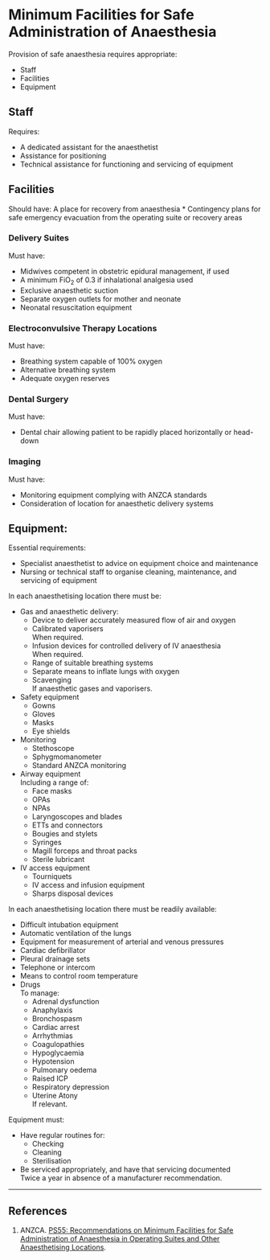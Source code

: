 # Minimum Facilities for Safe Administration of Anaesthesia


Provision of safe anaesthesia requires appropriate:

* Staff
* Facilities
* Equipment

## Staff

Requires:

* A dedicated assistant for the anaesthetist
* Assistance for positioning
* Technical assistance for functioning and servicing of equipment

## Facilities

Should have:
A place for recovery from anaesthesia
* Contingency plans for safe emergency evacuation from the operating suite or recovery areas


### Delivery Suites

Must have:

* Midwives competent in obstetric epidural management, if used
* A minimum FiO<sub>2</sub> of 0.3 if inhalational analgesia used
* Exclusive anaesthetic suction
* Separate oxygen outlets for mother and neonate
* Neonatal resuscitation equipment

### Electroconvulsive Therapy Locations

Must have:

* Breathing system capable of 100% oxygen
* Alternative breathing system
* Adequate oxygen reserves

### Dental Surgery

Must have:

* Dental chair allowing patient to be rapidly placed horizontally or head-down

### Imaging

Must have:

* Monitoring equipment complying with ANZCA standards
* Consideration of location for anaesthetic delivery systems

## Equipment:

Essential requirements:

* Specialist anaesthetist to advice on equipment choice and maintenance
* Nursing or technical staff to organise cleaning, maintenance, and servicing of equipment


In each anaesthetising location there must be:

* Gas and anaesthetic delivery:
	* Device to deliver accurately measured flow of air and oxygen
	* Calibrated vaporisers  
	When required.
	* Infusion devices for controlled delivery of IV anaesthesia  
	When required.
	* Range of suitable breathing systems
	* Separate means to inflate lungs with oxygen
	* Scavenging  
	If anaesthetic gases and vaporisers.
* Safety equipment
	* Gowns
	* Gloves
	* Masks
	* Eye shields
* Monitoring
	* Stethoscope
	* Sphygmomanometer
	* Standard ANZCA monitoring
* Airway equipment  
Including a range of:
	* Face masks
	* OPAs
	* NPAs
	* Laryngoscopes and blades
	* ETTs and connectors
	* Bougies and stylets
	* Syringes
	* Magill forceps and throat packs
	* Sterile lubricant
* IV access equipment
	* Tourniquets
	* IV access and infusion equipment
	* Sharps disposal devices


In each anaesthetising location there must be readily available:

* Difficult intubation equipment
* Automatic ventilation of the lungs
* Equipment for measurement of arterial and venous pressures
* Cardiac defibrillator
* Pleural drainage sets
* Telephone or intercom
* Means to control room temperature
* Drugs  
To manage:
	* Adrenal dysfunction
	* Anaphylaxis
	* Bronchospasm
	* Cardiac arrest
	* Arrhythmias
	* Coagulopathies
	* Hypoglycaemia
	* Hypotension
	* Pulmonary oedema
	* Raised ICP
	* Respiratory depression
	* Uterine Atony  
	If relevant.


Equipment must:

* Have regular routines for:
	* Checking
	* Cleaning
	* Sterilisation
* Be serviced appropriately, and have that servicing documented  
Twice a year in absence of a manufacturer recommendation.


---

## References

1. ANZCA. [PS55: Recommendations on Minimum Facilities for Safe Administration of Anaesthesia in Operating Suites and Other Anaesthetising Locations](http://www.anzca.edu.au/Documents/ps55-2012-recommendations-on-minimum-facilities-fo.pdf).